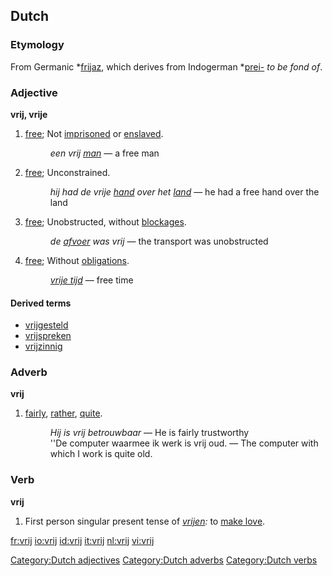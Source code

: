 ==Dutch==

===Etymology===
From Germanic *[[frijaz]], which derives from Indogerman *[[prei-]] ''to be fond of''.

===Adjective===
'''vrij, vrije'''
# [[free]]; Not [[imprisoned]] or [[enslaved]]. 
#: ''een vrij [[man]]'' &mdash; a free man
# [[free]]; Unconstrained. 
#: ''hij had de vrije [[hand]] over het [[land]]'' &mdash; he had a free hand over the land
# [[free]]; Unobstructed, without [[blockage|blockages]]. 
#: ''de [[afvoer]] was vrij'' &mdash; the transport was unobstructed
# [[free]]; Without [[obligation]]s. 
#: ''[[vrije tijd]]'' &mdash; free time

====Derived terms====
* [[vrijgesteld]]
* [[vrijspreken]]
* [[vrijzinnig]]

===Adverb===
'''vrij'''
# [[fairly]], [[rather]], [[quite]]. 
#: ''Hij is vrij betrouwbaar'' &mdash; He is fairly trustworthy
#: ''De computer waarmee ik werk is vrij oud. &mdash; The computer with which I work is quite old.

===Verb===
'''vrij'''
# First person singular present tense of ''[[vrijen]]:'' to [[make love]].

[[Category:Dutch adjectives]]
[[Category:Dutch adverbs]]
[[Category:Dutch verbs]]

[[fr:vrij]]
[[io:vrij]]
[[id:vrij]]
[[it:vrij]]
[[nl:vrij]]
[[vi:vrij]]